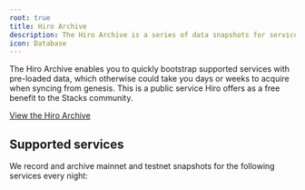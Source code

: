 ```yaml
---
root: true
title: Hiro Archive
description: The Hiro Archive is a series of data snapshots for services in the Stacks ecosystem.
icon: Database
---
```



The Hiro Archive enables you to quickly bootstrap supported services with pre-loaded data, which otherwise could take you days or weeks to acquire when syncing from genesis. This is a public service Hiro offers as a free benefit to the Stacks community.

[View the Hiro Archive](https://archive.hiro.so/)

## Supported services

We record and archive mainnet and testnet snapshots for the following services every night:

<Cards>
  <SecondaryCard
    href="/stacks/archive/guides/verify-archive-data"
    title="Verify archive data"
    description="Verify the integrity of the data in a particular snapshot."
  />
  <SecondaryCard
    href="/stacks/archive/guides/stacks-blockchain"
    title="Stacks blockchain"
    description="Quickly spin up a new Stacks node."
  />
  <SecondaryCard
    href="/stacks/archive/guides/stacks-api"
    title="Stacks Blockchain API"
    description="Spin up a new instance of the Stacks Blockchain API."
  />
  <SecondaryCard
    href="/stacks/archive/guides/token-metadata-api"
    title="Token Metadata API"
    description="Spin up a new instance of the Token Metadata API."
  />
</Cards>
